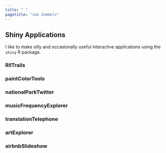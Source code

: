 ```yaml
---
title: " "
pagetitle: "Joe Zemmels"
---
```


<link rel="stylesheet" href="styles.css" type="text/css">

## Shiny Applications

I like to make silly and occasionally useful interactive applications using the `shiny` R package.

### RllTrails

### paintColorTools

### nationalParkTwitter

### musicFrequencyExplorer

### translationTelephone

### artExplorer

### airbnbSlideshow

